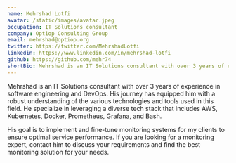 ```yaml
---
name: Mehrshad Lotfi
avatar: /static/images/avatar.jpeg
occupation: IT Solutions consultant
company: Optiop Consulting Group
email: mehrshad@optiop.org
twitter: https://twitter.com/MehrshadLotfi
linkedin: https://www.linkedin.com/in/mehrshad-lotfi
github: https://github.com/mehr74
shortBio: Mehrshad is an IT Solutions consultant with over 3 years of experience in software engineering and DevOps. His journey has equipped him with a robust understanding of the various technologies and tools used in this field. He specialize in leveraging a diverse tech stack that includes AWS, Kubernetes, Docker, Prometheus, Grafana, and Bash.
---
```


Mehrshad is an IT Solutions consultant with over 3 years of experience in software engineering 
and DevOps. His journey has equipped him with a robust understanding of the various technologies 
and tools used in this field. He specialize in leveraging a diverse tech stack that includes 
AWS, Kubernetes, Docker, Prometheus, Grafana, and Bash.

His goal is to implement and fine-tune monitoring systems for my clients to ensure optimal service 
performance. If you are looking for a monitoring expert, contact him to discuss your requirements 
and find the best monitoring solution for your needs.

